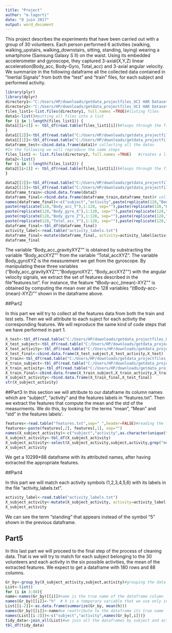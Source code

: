 ```yaml
---
title: "Project"
author: "m.tagorti"
date: "8 juin 2017"
output: word_document
---
```

This project describes the experiments that have been carried out with a group of 30 volunteers. Each person performed 6 activities (walking, walking_upstairs, walking_downstairs, sitting, standing, laying) wearing a smartphone (Samsung Galaxy S II) on the waist. Using its embedded accelerometer and gyroscope, they captured 3-axial(X,Y,Z) linear acceleration(Body_acc, Body-Gyro, Total_acc) and 3-axial angular velocity. We summarize in the following dataframe all the collected data contained in "Inertial Signals" from both the "test" and "train" files, for each subject and performed activity.
```r
library(plyr)
library(dplyr)
directory1<-"C:/Users/HP/downloads/getdata_projectfiles_UCI HAR Dataset/UCI HAR Dataset/test/Inertial Signals"#setting directory
directory2<-"C:/Users/HP/downloads/getdata_projectfiles_UCI HAR Dataset/UCI HAR Dataset/train/Inertial Signals"
files_list1<-list.files(directory1, full.names =TRUE)#listing files
data1<-list()#putting all files into a list
for (i in 1:length(files_list1)) {
data1[[i+2]] <- tbl_df(read.table(files_list1[i]))#loops through the files, rbinding them together
}
data1[[2]]<-tbl_df(read.table("C:/Users/HP/downloads/getdata_projectfiles_UCI HAR Dataset/UCI HAR Dataset/test/y_test.txt"))#adding the subject column
data1[[1]]<-tbl_df(read.table("C:/Users/HP/downloads/getdata_projectfiles_UCI HAR Dataset/UCI HAR Dataset/test/subject_test.txt"))#adding the activity column
dataframe_test<-cbind.data.frame(data1)# collecting all the datas
#In the following we will reproduce the same steps
files_list2 <- list.files(directory2, full.names =TRUE)   #creates a list of files
data2<-list()
for (i in 1:length(files_list2)) {
data2[[i+2]] <- tbl_df(read.table(files_list2[i]))#loops through the files, rbinding them together
}

data2[[2]]<-tbl_df(read.table("C:/Users/HP/downloads/getdata_projectfiles_UCI HAR Dataset/UCI HAR Dataset/train/y_train.txt"))
data2[[1]]<-tbl_df(read.table("C:/Users/HP/downloads/getdata_projectfiles_UCI HAR Dataset/UCI HAR Dataset/train/subject_train.txt"))
dataframe_train<-cbind.data.frame(data2)
dataframe_final<-rbind.data.frame(dataframe_train,dataframe_test)# collecting both train and test datas
names(dataframe_final)<-c("subject","activity",paste(replicate(128,"Body_acc_X"),1:128, sep=""),
paste(replicate(128,"Body_acc_Y"),1:128, sep=""),paste(replicate(128,"Body_acc_Z"),1:128, sep=""),
paste(replicate(128,"Body_gyro_X"),1:128, sep=""),paste(replicate(128,"Body_gyro_Y"),1:128, sep=""),
paste(replicate(128,"Body_gyro_Z"),1:128, sep=""),paste(replicate(128,"Total_acc_X"),1:128, sep=""),
paste(replicate(128,"Total_acc_Y"),1:128, sep=""),paste(replicate(128,"Total_acc_Z"),1:128, sep=""))#naming the columns
dataframe_final<-tbl_df(dataframe_final)
activity_label<-read.table("activity_labels.txt")
dataframe_final<-mutate(dataframe_final, activity=activity_label[activity,2])#putting labels to the columns
dataframe_final
```

The variable "Body_acc_gravityXYZ"" is obtained by substracting the variable "Body_accXYZ"" from the variable "Total_accXYZ". The variable Body_gyroXYZ is the measurement we get from the gyroscope. By manipulating these three variables ("Body_acc_gravityXYZ"", "BodygyroXYZ", "Body_accXYZ"") with the angular velocity signals, we extract the set of features described in the file "features.txt". For instance, the feature "tBody-acc_(mean)-XYZ"" is obtained by computing the mean over all the 128 variables "(tBody-acc-(mean)-XYZ)"" shown in the dataframe above.

##Part2

In this part we will try to collect all the features data from both the train and test sets. Then we will attribute to each suject for each activity the corresponding features. We will reproduce the same kind of code steps that we 
have performed in part 1.

```r
X_test<-tbl_df(read.table("C:/Users/HP/downloads/getdata_projectfiles_UCI HAR Dataset/UCI HAR Dataset/test/X_test.txt"))
X_test_subject<-tbl_df(read.table("C:/Users/HP/downloads/getdata_projectfiles_UCI HAR Dataset/UCI HAR Dataset/test/subject_test.txt"))
X_test_activity<-tbl_df(read.table("C:/Users/HP/downloads/getdata_projectfiles_UCI HAR Dataset/UCI HAR Dataset/test/y_test.txt"))
X_test_final<-cbind.data.frame(X_test_subject,X_test_activity,X_test)
X_train<-tbl_df(read.table("C:/Users/HP/downloads/getdata_projectfiles_UCI HAR Dataset/UCI HAR Dataset/train/X_train.txt",header=FALSE))
X_train_subject<-tbl_df(read.table("C:/Users/HP/downloads/getdata_projectfiles_UCI HAR Dataset/UCI HAR Dataset/train/subject_train.txt",header=FALSE))
X_train_activity<-tbl_df(read.table("C:/Users/HP/downloads/getdata_projectfiles_UCI HAR Dataset/UCI HAR Dataset/train/y_train.txt",header=FALSE))
X_train_final<-cbind.data.frame(X_train_subject,X_train_activity,X_train)
X_subject_activity<-rbind.data.frame(X_train_final,X_test_final)
str(X_subject_activity)
```


##Part3
In this section we will attribute to our dataframe its column names which are "subject", "activity" and the features labels in "features.txt".
Then we extract the features that compute the mean and the std of the measurments. We do this, by looking for the terms "mean", "Mean" and "std" in the features labels'.

```r
features<-read.table("features.txt",sep=" ",header=FALSE)#reading the features labels
features<-paste(features[,2], features[,1], sep="")
names(X_subject_activity)<-c("subject","activity",as.character(unique(features)))# attributing columnnames to the dataframe
X_subject_activity<-tbl_df(X_subject_activity)
X_subject_activity<-select(X_subject_activity,subject,activity,grep("mean", names(X_subject_activity)),grep("Mean",names(X_subject_activity)),grep("std", names(X_subject_activity)))#looking for the key terms to extract the data
X_subject_activity
```
We get a 10299*88 dataframe with its attributed names, after having extracted the appropriate features.

##Part4

In this part we will match each activity symbols (1,2,3,4,5,6) with its labels in the file "activity_labels.txt".
```r
activity_label<-read.table("activity_labels.txt")
X_subject_activity<-mutate(X_subject_activity, activity=activity_label[activity,2])
X_subject_activity
```
We can see the term "standing" that appears instead of the symbol "5" shown in the previous dataframe.

## Part5

In this last part we will proceed to the final step of the process of cleaning data. That is we will try to match for each subject belonging to the 30 volunteers and each activity in the six possible activities, the mean of the extracted features. We expect 
to get a dataframe with 180 rows and 88 columns.

```r
Gr_by<-group_by(X_subject_activity,subject,activity)#grouping the data by subject and activity
List<-list()
for (i in 3:88){
name<-names(Gr_by)[[i]]#name is the true name of the dataframe column     
names(Gr_by)[[i]]<-"h"  # h is a temporary variable that we use only in the #function summarize    
List[[i-2]]<-as.data.frame(summarize(Gr_by, mean(h)))
names(Gr_by)[[i]]<-name#we reattribute to the dataframe its true name
names(List[[i-2]])<-c("subject","activity",names(Gr_by[,i]))}
tidy_data<-join_all(List)#we join all the dataframes by subject and activity
tbl_df(tidy_data)
```
